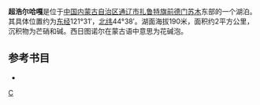 '''超浩尔哈嘎'''是位于[[中国|中国]][[内蒙古自治区|内蒙古自治区]][[通辽市|通辽市]][[扎鲁特旗|扎鲁特旗]][[前德门苏木|前德门苏木]]东部的一个湖泊。其具体位置约为[[东经|东经]]121°31′，[[北纬|北纬]]44°38′。湖面海拔190米，面积约2平方公里，沉积物为芒硝和碱。西日图诺尔在蒙古语中意思为花碱泡。
== 参考书目 ==
*{{cite book|author=牧寒 |title=《内蒙古湖泊》 |year=2003 |publisher=内蒙古人民出版社 |isbn=9787204039883  }}
{{模板:通辽市湖泊}}
{{内蒙古小作品}}

[[分类:扎鲁特旗湖泊|C]]